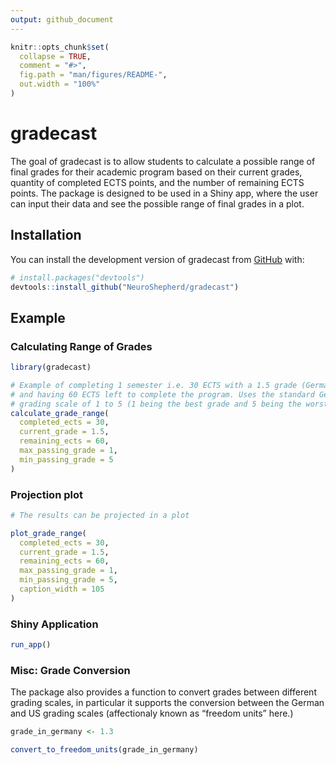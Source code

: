 ```yaml
---
output: github_document
---
```


<!-- README.md is generated from README.Rmd. Please edit that file -->

```r
knitr::opts_chunk$set(
  collapse = TRUE,
  comment = "#>",
  fig.path = "man/figures/README-",
  out.width = "100%"
)
```

# gradecast

<!-- badges: start -->
<!-- badges: end -->

The goal of gradecast is to allow students to calculate a possible range of final grades for their academic program based on their current grades, quantity of completed ECTS points, and the number of remaining ECTS points. The package is designed to be used in a Shiny app, where the user can input their data and see the possible range of final grades in a plot.

## Installation

You can install the development version of gradecast from [GitHub](https://github.com/) with:

``` r
# install.packages("devtools")
devtools::install_github("NeuroShepherd/gradecast")
```

## Example

### Calculating Range of Grades 


```r
library(gradecast)

# Example of completing 1 semester i.e. 30 ECTS with a 1.5 grade (German)
# and having 60 ECTS left to complete the program. Uses the standard German
# grading scale of 1 to 5 (1 being the best grade and 5 being the worst).
calculate_grade_range(
  completed_ects = 30,
  current_grade = 1.5,
  remaining_ects = 60,
  max_passing_grade = 1,
  min_passing_grade = 5
)
```

### Projection plot

```r
# The results can be projected in a plot

plot_grade_range(
  completed_ects = 30,
  current_grade = 1.5,
  remaining_ects = 60,
  max_passing_grade = 1,
  min_passing_grade = 5,
  caption_width = 105
)
```

### Shiny Application

```r
run_app()
```


### Misc: Grade Conversion

The package also provides a function to convert grades between different grading scales, in particular it supports the conversion between the German and US grading scales (affectionaly known as "freedom units" here.)

```r

grade_in_germany <- 1.3

convert_to_freedom_units(grade_in_germany)

```

